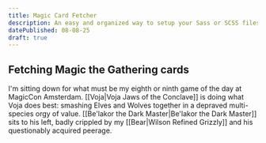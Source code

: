 ```yaml
---
title: Magic Card Fetcher
description: An easy and organized way to setup your Sass or SCSS files and imports
datePublished: 08-08-25
draft: true
---
```



## Fetching Magic the Gathering cards

I'm sitting down for what must be my eighth or ninth game of the day at MagicCon Amsterdam. [[Voja|Voja Jaws of the Conclave]] is doing what Voja does best: smashing Elves and Wolves together in a depraved multi-species orgy of value. [[Be'lakor the Dark Master|Be'lakor the Dark Master]] sits to his left, badly crippled by my [[Bear|Wilson Refined Grizzly]] and his questionably acquired peerage.